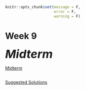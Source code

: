 ```r
knitr::opts_chunk$set(message = F, 
                      error = F, 
                      warning = F)

```

# Week 9 {-} 
<div style = "font-size: 28pt"> **_Midterm_**</div>

<div style="height:1px ;"><br></div>

[Midterm](./Assignments/Week9_Midterm.pdf){target="_blank"}

<div style="height:1px ;"><br></div>

[Suggested Solutions](./Assignments/Week9_Midterm_with_Solutions.pdf){target="_blank"}


